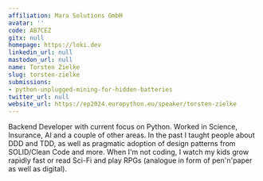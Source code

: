 ```yaml
---
affiliation: Mara Solutions GmbH
avatar: ''
code: AB7CEZ
gitx: null
homepage: https://loki.dev
linkedin_url: null
mastodon_url: null
name: Torsten Zielke
slug: torsten-zielke
submissions:
- python-unplugged-mining-for-hidden-batteries
twitter_url: null
website_url: https://ep2024.europython.eu/speaker/torsten-zielke
---
```


Backend Developer with current focus on Python. Worked in Science, Insurance, AI and a couple of other areas. In the past I taught people about DDD and TDD, as well as pragmatic adoption of design patterns from SOLID/Clean Code and more.
When I'm not coding, I watch my kids grow rapidly fast or read Sci-Fi and play RPGs (analogue in form of pen'n'paper as well as digital).
